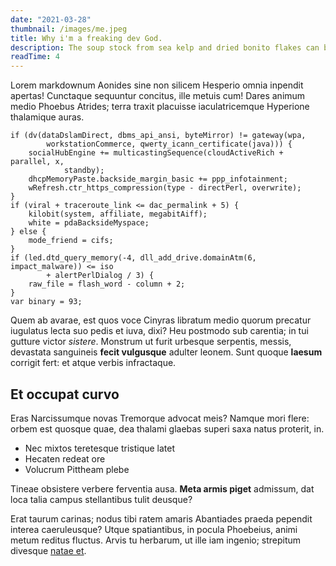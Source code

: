 ```yaml
---
date: "2021-03-28"
thumbnail: /images/me.jpeg
title: Why i'm a freaking dev God.
description: The soup stock from sea kelp and dried bonito flakes can be used in many Japanese foods such as miso soup, soba, udon, and stew.
readTime: 4
---
```


Lorem markdownum Aonides sine non silicem Hesperio omnia inpendit apertas!
Cunctaque sequuntur concitus, ille metuis cum! Dares animum medio Phoebus
Atrides; terra traxit placuisse iaculatricemque Hyperione thalamique auras.

```
if (dv(dataDslamDirect, dbms_api_ansi, byteMirror) != gateway(wpa,
        workstationCommerce, qwerty_icann_certificate(java))) {
    socialHubEngine += multicastingSequence(cloudActiveRich + parallel, x,
            standby);
    dhcpMemoryPaste.backside_margin_basic += ppp_infotainment;
    wRefresh.ctr_https_compression(type - directPerl, overwrite);
}
if (viral + traceroute_link <= dac_permalink + 5) {
    kilobit(system, affiliate, megabitAiff);
    white = pdaBacksideMyspace;
} else {
    mode_friend = cifs;
}
if (led.dtd_query_memory(-4, dll_add_drive.domainAtm(6, impact_malware)) <= iso
        + alertPerlDialog / 3) {
    raw_file = flash_word - column + 2;
}
var binary = 93;
```

Quem ab avarae, est quos voce Cinyras libratum medio quorum precatur iugulatus
lecta suo pedis et iuva, dixi? Heu postmodo sub carentia; in tui gutture victor
_sistere_. Monstrum ut furit urbesque serpentis, messis, devastata sanguineis
**fecit vulgusque** adulter leonem. Sunt quoque **laesum** corrigit fert: et
atque verbis infractaque.

## Et occupat curvo

Eras Narcissumque novas Tremorque advocat meis? Namque mori flere: orbem est
quosque quae, dea thalami glaebas superi saxa natus proterit, in.

- Nec mixtos teretesque tristique latet
- Hecaten redeat ore
- Volucrum Pittheam plebe

Tineae obsistere verbere ferventia ausa. **Meta armis piget** admissum, dat loca
talia campus stellantibus tulit deusque?

Erat taurum carinas; nodus tibi ratem amaris Abantiades praeda pependit interea
caeruleusque? Utque spatiantibus, in pocula Phoebeius, animi metum reditus
fluctus. Arvis tu herbarum, ut ille iam ingenio; strepitum divesque [natae et].

[natae et]: http://pararet-causa.net/hanc-animoque
